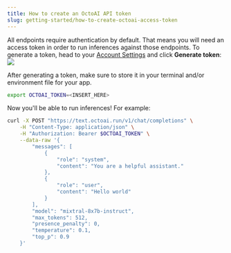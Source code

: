 ```yaml
---
title: How to create an OctoAI API token
slug: getting-started/how-to-create-octoai-access-token
---
```


All endpoints require authentication by default. That means you will need an access token in order to run inferences against those endpoints. To generate a token, head to your [Account Settings](https://octoai.cloud/settings) and click **Generate token**:
![](https://www.datocms-assets.com/45680/1711722965-generatetoken.png?max-w=2000&auto=compress)

After generating a token, make sure to store it in your terminal and/or environment file for your app.

```bash bash
export OCTOAI_TOKEN=<INSERT_HERE>
```

Now you'll be able to run inferences! For example:

```bash cURL
curl -X POST "https://text.octoai.run/v1/chat/completions" \
    -H "Content-Type: application/json" \
    -H "Authorization: Bearer $OCTOAI_TOKEN" \
    --data-raw '{
        "messages": [
            {
                "role": "system",
                "content": "You are a helpful assistant."
            },
            {
                "role": "user",
                "content": "Hello world"
            }
        ],
        "model": "mixtral-8x7b-instruct",
        "max_tokens": 512,
        "presence_penalty": 0,
        "temperature": 0.1,
        "top_p": 0.9
    }'
```
